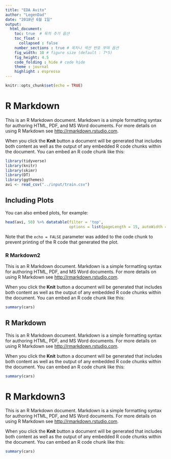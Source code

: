 ```yaml
---
title: "EDA Avito"
author: "LegenDad"
date: "2018년 6월 1일"
output: 
  html_document:
    toc: true  # 목차 추가 옵션
    toc_float : 
      collapsed : false
    number_sections : true # 목차나 섹션 번호 부여 옵션 
    fig_width: 10 # figure size (default : 7*5)
    fig_height: 4.5
    code_folding : hide # code hide
    theme : journal
    highlight : espresso
---
```


```r
knitr::opts_chunk$set(echo = TRUE)
```

# R Markdown

This is an R Markdown document. Markdown is a simple formatting syntax for authoring HTML, PDF, and MS Word documents. For more details on using R Markdown see <http://rmarkdown.rstudio.com>.

When you click the **Knit** button a document will be generated that includes both content as well as the output of any embedded R code chunks within the document. You can embed an R code chunk like this:

```r
library(tidyverse)
library(knitr)
library(skimr)
library(DT)
library(ggthemes)
avi <- read_csv("../input/train.csv")
```

## Including Plots

You can also embed plots, for example:

```r
head(avi, 50) %>% datatable(filter = 'top', 
                            options = list(pageLength = 15, autoWidth = T))
```

Note that the `echo = FALSE` parameter was added to the code chunk to prevent printing of the R code that generated the plot.

### R Markdown2

This is an R Markdown document. Markdown is a simple formatting syntax for authoring HTML, PDF, and MS Word documents. For more details on using R Markdown see <http://rmarkdown.rstudio.com>.

When you click the **Knit** button a document will be generated that includes both content as well as the output of any embedded R code chunks within the document. You can embed an R code chunk like this:

```r
summary(cars)
```
## R Markdown

This is an R Markdown document. Markdown is a simple formatting syntax for authoring HTML, PDF, and MS Word documents. For more details on using R Markdown see <http://rmarkdown.rstudio.com>.

When you click the **Knit** button a document will be generated that includes both content as well as the output of any embedded R code chunks within the document. You can embed an R code chunk like this:

```r
summary(cars)
```
# R Markdown3

This is an R Markdown document. Markdown is a simple formatting syntax for authoring HTML, PDF, and MS Word documents. For more details on using R Markdown see <http://rmarkdown.rstudio.com>.

When you click the **Knit** button a document will be generated that includes both content as well as the output of any embedded R code chunks within the document. You can embed an R code chunk like this:

```r
summary(cars)
```
